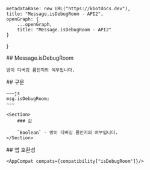 
    metadataBase: new URL("https://kbotdocs.dev"),
    title: "Message.isDebugRoom - API2",
    openGraph: {
        ...openGraph,
        title: "Message.isDebugRoom - API2"
    }
}

<Section>
    ## Message.isDebugRoom

    방이 디버깅 룸인지의 여부입니다.
</Section>
<Section>
    ## 구문

    ~~~js
    msg.isDebugRoom;
    ~~~

    <Section>
        ### 값

        `Boolean` - 방이 디버깅 룸인지의 여부입니다.
    </Section>
</Section>
<Section>
    ## 앱 호환성

    <AppCompat compats={compatibility["isDebugRoom"]}/>
</Section>